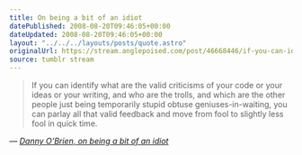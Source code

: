 ```yaml
---
title: On being a bit of an idiot
datePublished: 2008-08-20T09:46:05+00:00
dateUpdated: 2008-08-20T09:46:05+00:00
layout: "../../../layouts/posts/quote.astro"
originalUrl: https://stream.anglepoised.com/post/46668446/if-you-can-identify-what-are-the-valid-criticisms
source: tumblr stream
---
```


> If you can identify what are the valid criticisms of your code or your ideas or your writing, and who are the trolls, and which are the other people just being temporarily stupid obtuse geniuses-in-waiting, you can parlay all that valid feedback and move from fool to slightly less fool in quick time.

— <cite>[Danny O’Brien, _on being a bit of an idiot_](https://www.oblomovka.com/wp/2008/08/20/on-being-a-bit-of-an-idiot/)</cite>
